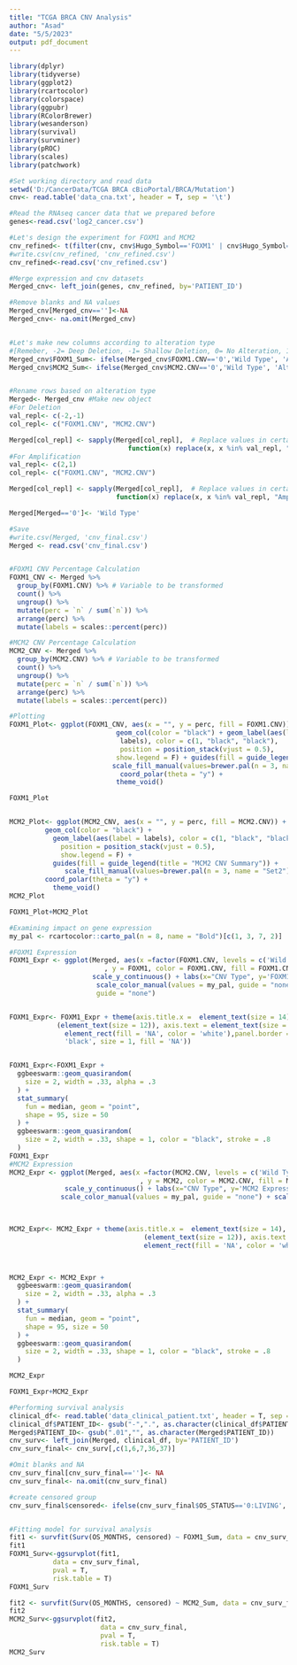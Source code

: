 ---
title: "TCGA BRCA CNV Analysis"
author: "Asad"
date: "5/5/2023"
output: pdf_document
---

```{r}
library(dplyr)
library(tidyverse)
library(ggplot2)
library(rcartocolor)
library(colorspace)
library(ggpubr)
library(RColorBrewer)
library(wesanderson)
library(survival)
library(survminer)
library(pROC)
library(scales)
library(patchwork)

#Set working directory and read data
setwd('D:/CancerData/TCGA BRCA cBioPortal/BRCA/Mutation')
cnv<- read.table('data_cna.txt', header = T, sep = '\t')

#Read the RNAseq cancer data that we prepared before
genes<-read.csv('log2_cancer.csv')

#Let's design the experiment for FOXM1 and MCM2 
cnv_refined<- t(filter(cnv, cnv$Hugo_Symbol=='FOXM1' | cnv$Hugo_Symbol=='MCM2'))
#write.csv(cnv_refined, 'cnv_refined.csv')
cnv_refined<-read.csv('cnv_refined.csv')

#Merge expression and cnv datasets
Merged_cnv<- left_join(genes, cnv_refined, by='PATIENT_ID')

#Remove blanks and NA values
Merged_cnv[Merged_cnv=='']<-NA
Merged_cnv<- na.omit(Merged_cnv)


#Let's make new columns according to alteration type
#[Remeber, -2= Deep Deletion, -1= Shallow Deletion, 0= No Alteration, 1=Gain, 2=Large Amplification]
Merged_cnv$FOXM1_Sum<- ifelse(Merged_cnv$FOXM1.CNV=='0','Wild Type', 'Altered' )
Merged_cnv$MCM2_Sum<- ifelse(Merged_cnv$MCM2.CNV=='0','Wild Type', 'Altered')


#Rename rows based on alteration type
Merged<- Merged_cnv #Make new object
#For Deletion
val_repl<- c(-2,-1)
col_repl<- c("FOXM1.CNV", "MCM2.CNV")

Merged[col_repl] <- sapply(Merged[col_repl],  # Replace values in certain columns
                              function(x) replace(x, x %in% val_repl, "Deletion"))
#For Amplification
val_repl<- c(2,1)
col_repl<- c("FOXM1.CNV", "MCM2.CNV")

Merged[col_repl] <- sapply(Merged[col_repl],  # Replace values in certain columns
                           function(x) replace(x, x %in% val_repl, "Amplification"))

Merged[Merged=='0']<- 'Wild Type'

#Save
#write.csv(Merged, 'cnv_final.csv')
Merged <- read.csv('cnv_final.csv')


#FOXM1 CNV Percentage Calculation
FOXM1_CNV <- Merged %>% 
  group_by(FOXM1.CNV) %>% # Variable to be transformed
  count() %>% 
  ungroup() %>% 
  mutate(perc = `n` / sum(`n`)) %>% 
  arrange(perc) %>%
  mutate(labels = scales::percent(perc))

#MCM2 CNV Percentage Calculation
MCM2_CNV <- Merged %>% 
  group_by(MCM2.CNV) %>% # Variable to be transformed
  count() %>% 
  ungroup() %>% 
  mutate(perc = `n` / sum(`n`)) %>% 
  arrange(perc) %>%
  mutate(labels = scales::percent(perc))

#Plotting
FOXM1_Plot<- ggplot(FOXM1_CNV, aes(x = "", y = perc, fill = FOXM1.CNV)) +
                           geom_col(color = "black") + geom_label(aes(label = 
                            labels), color = c(1, "black", "black"),
                            position = position_stack(vjust = 0.5),
                           show.legend = F) + guides(fill = guide_legend(title = "FOXM1 CNV Summary")) +
                          scale_fill_manual(values=brewer.pal(n = 3, name = "Set2"))+
                            coord_polar(theta = "y") + 
                           theme_void()

FOXM1_Plot


MCM2_Plot<- ggplot(MCM2_CNV, aes(x = "", y = perc, fill = MCM2.CNV)) +
         geom_col(color = "black") +
           geom_label(aes(label = labels), color = c(1, "black", "black"),
             position = position_stack(vjust = 0.5),
             show.legend = F) +
           guides(fill = guide_legend(title = "MCM2 CNV Summary")) +
              scale_fill_manual(values=brewer.pal(n = 3, name = "Set2"))+
         coord_polar(theta = "y") + 
           theme_void()
MCM2_Plot

FOXM1_Plot+MCM2_Plot

#Examining impact on gene expression
my_pal <- rcartocolor::carto_pal(n = 8, name = "Bold")[c(1, 3, 7, 2)]

#FOXM1 Expression
FOXM1_Expr <- ggplot(Merged, aes(x =factor(FOXM1.CNV, levels = c('Wild Type', 'Deletion', 'Amplification')) 
                        , y = FOXM1, color = FOXM1.CNV, fill = FOXM1.CNV)) +
                     scale_y_continuous() + labs(x="CNV Type", y='FOXM1 Expression in log2(RSEM+1)')+
                      scale_color_manual(values = my_pal, guide = "none") + scale_fill_manual(values = my_pal, 
                      guide = "none") 


FOXM1_Expr<- FOXM1_Expr + theme(axis.title.x =  element_text(size = 14), axis.title.y = 
            (element_text(size = 12)), axis.text = element_text(size = 12), panel.background = 
              element_rect(fill = 'NA', color = 'white'),panel.border = element_rect(colour = 
              'black', size = 1, fill = 'NA'))


FOXM1_Expr<-FOXM1_Expr + 
  ggbeeswarm::geom_quasirandom(
    size = 2, width = .33, alpha = .3
  ) +
  stat_summary(
    fun = median, geom = "point", 
    shape = 95, size = 50
  ) + 
  ggbeeswarm::geom_quasirandom(
    size = 2, width = .33, shape = 1, color = "black", stroke = .8
  ) 
FOXM1_Expr
#MCM2 Expression
MCM2_Expr <- ggplot(Merged, aes(x =factor(MCM2.CNV, levels = c('Wild Type', 'Deletion', 'Amplification')) 
                                 , y = MCM2, color = MCM2.CNV, fill = MCM2.CNV)) +
              scale_y_continuous() + labs(x="CNV Type", y='MCM2 Expression in log2(RSEM+1)')+
             scale_color_manual(values = my_pal, guide = "none") + scale_fill_manual(values = my_pal, 
                                                                          guide = "none") 


MCM2_Expr<- MCM2_Expr + theme(axis.title.x =  element_text(size = 14), axis.title.y = 
                                  (element_text(size = 12)), axis.text = element_text(size = 12),   panel.background = 
                                  element_rect(fill = 'NA', color = 'white'),panel.border = element_rect(colour = 
                                                                                                           'black', size = 1, fill = 'NA'))


MCM2_Expr <- MCM2_Expr + 
  ggbeeswarm::geom_quasirandom(
    size = 2, width = .33, alpha = .3
  ) +
  stat_summary(
    fun = median, geom = "point", 
    shape = 95, size = 50
  ) + 
  ggbeeswarm::geom_quasirandom(
    size = 2, width = .33, shape = 1, color = "black", stroke = .8
  ) 

MCM2_Expr

FOXM1_Expr+MCM2_Expr

#Performing survival analysis
clinical_df<- read.table('data_clinical_patient.txt', header = T, sep = '\t')
clinical_df$PATIENT_ID<- gsub("-",".", as.character(clinical_df$PATIENT_ID))
Merged$PATIENT_ID<- gsub(".01","", as.character(Merged$PATIENT_ID))
cnv_surv<- left_join(Merged, clinical_df, by='PATIENT_ID')
cnv_surv_final<- cnv_surv[,c(1,6,7,36,37)]

#Omit blanks and NA
cnv_surv_final[cnv_surv_final=='']<- NA
cnv_surv_final<- na.omit(cnv_surv_final)

#create censored group
cnv_surv_final$censored<- ifelse(cnv_surv_final$OS_STATUS=='0:LIVING', FALSE, TRUE)


#Fitting model for survival analysis
fit1 <- survfit(Surv(OS_MONTHS, censored) ~ FOXM1_Sum, data = cnv_surv_final)
fit1
FOXM1_Surv<-ggsurvplot(fit1,
           data = cnv_surv_final,
           pval = T,
           risk.table = T)
FOXM1_Surv

fit2 <- survfit(Surv(OS_MONTHS, censored) ~ MCM2_Sum, data = cnv_surv_final)
fit2
MCM2_Surv<-ggsurvplot(fit2,
                       data = cnv_surv_final,
                       pval = T,
                       risk.table = T)
MCM2_Surv
```

